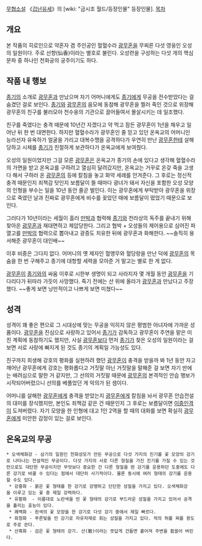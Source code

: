 [[무협소설]] 《[[겁난유세]]》의 [wiki: "금시조 월드/등장인물" 등장인물].
[[목차]]
== 개요 ==
본 작품의 히로인으로 약혼자 겸 주인공인 혈혈수라 [[광무혼]]을 무찌른 다섯 영웅인 오성의 일원이다. 주로 선향(仙香)이라는 별호로 불린다. 오성련을 구성하는 다섯 개의 핵심 문파 중 하나인 천화궁의 궁주이기도 하다.

== 작품 내 행보 ==
[[종기]]의 소개로 [[광무혼]]과 만났으며 자기 어머니에게도 [[종기]]에게 무공을 전수받았다는 걸 숨겼던 걸로 보인다. [[종기]]와 [[광무혼]]의 음모에 동참해 광무혼을 찔러 죽인 것으로 위장해 광무혼의 친구를 불러모아 천수옹의 기관으로 끌어들여서 몰살시키는 데 일조했다. 

친구를 죽였다는 충격 때문에 10년간 자겠다고 약 먹고 잠든 광무혼이 1년을 채우고 일어난 뒤 한 번 대면한다. 하지만 혈혈수라가 광무혼인 줄 믿고 있던 온옥교의 어머니인 능라선자 유옥하가 얼굴을 가리고 대복수맹을 공격하다가 우연히 만난 [[광무혼]]한테 살해당하고 시체를 [[종기]]가 친절하게 보관하다가 온옥교에게 보여줬다. 

오성의 일원이었지만 그걸 모른 [[광무혼]]은 온옥교가 종기의 손에 있다고 생각해 혈혈수라의 가면을 받고 온옥교를 구하려고 열심히 달려갔지만, 온옥교는 거꾸로 온갖 죽을 고생 다 해서 구하러 온 [[광무혼]]의 등에 칼침을 놓고 화약 세례를 안겨준다. 그 후로는 정신적 충격 때문인지 죄책감 탓인지 보름달이 뜰 때마다 광녀가 돼서 자신을 포함한 오성 모양의 인형을 부수는 일을 10년 동안 줄곧 벌인다. 이는 광무혼에게 부탁받아 광무혼을 위장으로 죽였던 날과 진짜로 광무혼에게 비수를 꽂았던 때에 보름달이 떴었기 때문으로 보인다.

그러다가 10년이라는 세월이 흘러  [[만박]]과 협력해 [[종기]]와 천라상의 독주를 끝내기 위해 찾아온 [[광무혼]]과 재대면하고 제압당한다. 그리고 협박 + 오성들의 제어용으로 심어진 파열고를 [[만박]]의 협력으로 뽑아내고 광증도 치유한 뒤에 광무혼과 화해한다. ~~솔직히 용서해준 광무혼이 대인배~~

이후 비중은 그다지 없다. 어머니의 옛 제자인 혈앵무와 혈당랑을 만난 덕에 [[광무혼]]의 목숨을 한 번 구해주고 종기에 대항할 세력을 모아준 거 말고는 별로 한 게 없다.

[[광무혼]]이 [[종기]]와의 싸움 이후로 시한부 생명이 되고 사라지자 몇 개월 동안 [[광무혼]]을 기다리다가 뒤따라 가듯이 사망했다. 죽기 전에는 산 위에 올라가 [[광무혼]]과 만났다고 주장했다. ~~좋게 보면 낭만적이고 나쁘게 보면 미쳤다~~

== 성격 ==
성격이 꽤 좋은 편으로 그 시대상에 맞는 무공을 익히지 않은 평범한 아녀자에 가까운 성품이다. [[광무혼]]을 진심으로 사랑하고 있어서 [[종기]]가 감독하고 광무혼이 주연을 맡은 미친 계획에 동참하기도 했지만, 사실 [[광무혼]]보다 먼저 [[종기]]가 찾은 오성의 일원이라는 걸 보면 서로 사랑에 빠지게 된 것도 종기의 계획일 가능성도 있다.
 
친구까지 희생해 강호의 평화를 실현하려 했던 [[광무혼]]이 충격을 받을까 봐 1년 동안 자고 깨어난 광무혼에게 강호는 평화롭다고 거짓말 아닌 거짓말을 말해준 걸 보면 자기 딴에는 배려심으로 말한 거 같지만, 그 선의의 거짓말 때문에 [[광무혼]]의 본격적인 안습 행보가 시작되어버렸으니 선의를 베풀었던 게 악의가 된 셈이다.

어머니를 살해한 [[광무혼]]에게 충격을 받았는지 [[광무혼]]에게 칼침을 놔서 광무혼 안습전설의 대미를 장식했지만, 본인도 죄책감 같은 건 때문인지 그 후로는 보름달이면 [[이중인격]]이 도져버렸다. 자기 모양을 한 인형에 대고 1인 2역을 할 때의 대화를 보면 확실히 [[광무혼]]에게 미안한 감정이 있는 걸로 보인다.

== 온옥교의 무공 ==
 * 오색채화강 - 삼기의 일원인 천화성모가 만든 무공으로 다섯 가지의 진기를 꽃 모양의 강기로 나타나는 전설적인 무공이다. 다섯 가지의 서로 다른 형질을 가진 진기를 가질 수 있는 것만으로도 대단한 무공이지만 무엇보다 중요한 건 다른 형질을 띈 강기를 운용하던 도중에도 다른 강기로 바꿀 수 있다는 점에서 대단히 사기적이다. 물론 동시에 여러 형태의 강기를 운용할 수도 있다. 
  * 강홍화 - 붉은 꽃 형태를 한 강기로 강맹하고 단단한 성질을 가지고 있다. 오색채화강을 이루고 있는 꽃 중 제일 강력하다.
  * 유황화  - 이름대로 노란색을 띤 꽃 형태의 강기로 부드러운 성질을 가지고 있어서 공격을 흘리는 효능이 있다.
  * 쾌백화 - 흰색의 꽃 모양을 한 강기로 다섯 강기 중에서 제일 빠르다. 
  * 회청화 - 푸른빛을 띤 강기로 자유자재로 휘는 성질을 가지고 있다. 적의 허를 찌를 용도로 주로 쓴다.
  * 산흑화 - 검은 꽃 형태의 강기. 산(散)이라는 뜻답게 건들면 흩어져 주변을 휩쓸어 버린다.
